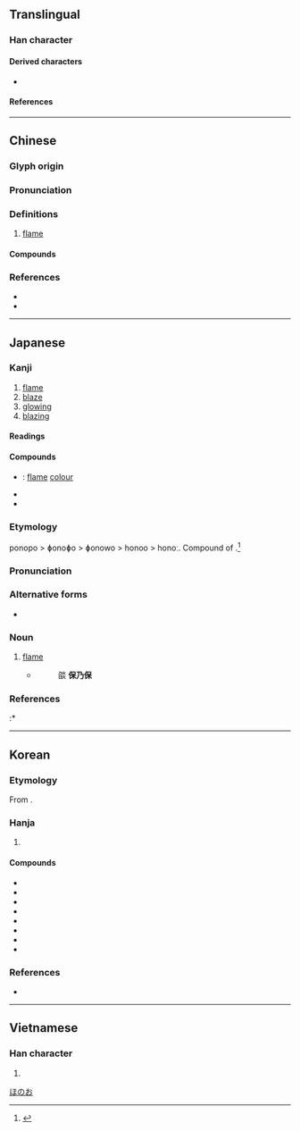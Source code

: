 {{also|焔|燄}}
{{character info}}
==Translingual==

===Han character===
{{Han char|rn=86|rad=火|as=08|sn=12|four=97877|canj=FNHX|ids=⿰火臽}}

====Derived characters====
* {{l|mul|[[𡓢]]}}

====References====
{{Han ref|kx=0675.040|dkj=19141|dj=1086.150|hdz=32210.070|uh=7130}}

----

==Chinese==
{{zh-forms|t2=燄|alt=焔,熖}}

===Glyph origin===
{{Han etym}}

===Pronunciation===
{{zh-pron
|m=yàn
|c=jim6,jim4
|mn=iām/ml:iāⁿ
|mn_note=iāⁿ - vernacular; iām - literary
|mc=y
|oc=y
|cat=n
}}

===Definitions===
{{zh-hanzi}}

# [[flame]]

====Compounds====
{{zh-der|光焰萬丈|內焰|冷焰|凶焰|勢焰|外焰|太陽閃焰|放焰口|敵焰|氣焰|氣焰囂張|氣焰熏天|氧化焰|氫氧焰|火焰|火焰山|火焰焰|烈焰|烈焰騰空|焰口|焰心|焰段|焰火|焰焰|焰硝|焰色分析|焰騰騰|紅焰|還原焰|飛蛾投焰|飛蛾赴焰}}

===References===
* {{R:twedu|A02415}}
* {{R:yue:Hanzi}}

----

==Japanese==

===Kanji===
{{ja-kanji|grade=|rs=火08|shin=焔}}

# [[flame]]
# [[blaze]]
# [[glowing]]
# [[blazing]]

====Readings====
{{ja-readings
|goon=えん<えん<えむ
|kanon=えん<えん<えむ
|kun=ほのお-<ほのほ-
}}

====Compounds====
* {{ja-r|焰色|えんしょく}}: [[flame]] [[colour]]
* {{ja-r|火焰|かえん}}
* {{ja-r|気焰|きえん}}

{{wikipedia|lang=ja}}
{{ja-kanjitab|ほのお|yomi=k}}

===Etymology===
ponopo > ɸonoɸo > ɸonowo > honoo > honoː. Compound of {{compound|ja|火|tr1=ho|t1=fire|の|tr2=no|t2=possessive particle|穂|tr3=ho|t3=ear, head|sort=ほのお}}.<ref name="DJR">{{R:Daijirin}}</ref>

===Pronunciation===
{{ja-pron|yomi=k|ほのお|acc=1|acc_ref=DJR,NHK|acc2=2|acc2_ref=NHK}}

===Alternative forms===
* {{ja-l|炎}}

===Noun===
{{ja-noun|ほのお|hhira=ほのほ}}

# [[flame]]
#* {{RQ:Konkōmyō Saishōōkyō Ongi|5 (front)}}
#*: 燄 '''保乃保'''

===References===
<references/>
:* {{R:Konkōmyō Saishōōkyō Ongi}}

[[Category:ja:Fire|ほのお]]

----

==Korean==

===Etymology===
From {{der|ko|ltc|-}} {{ltc-l|焰|id=1}}. {{hanja-hunmong|염〯|yem|雜語#하35A|alt=燄}}

===Hanja===
{{ko-hanja-search}}
{{ko-hanja|불꽃|염}}

# {{hanja form of|염|[[flame]]; [[blaze]]; [[glowing]]}}

====Compounds====
{{der-top|Compounds}}
* {{ko-l|세염|勢焰}}
* {{ko-l|염초|焰硝}}
* {{ko-l|기염|氣焰}}
* {{ko-l|홍염|紅焰}}
* {{ko-l|기염|[[bluster]]|氣焰}}
* {{ko-l|화색|[[flame]] [[colour]]|焰色}}
* {{ko-l|화염|[[flame]]|火焰}}
* {{ko-l|화염병|[[Molotov cocktail]]|火焰甁}}
{{der-bottom}}

===References===
* {{R:hanjadoc|6765}}

----

==Vietnamese==

===Han character===
{{vi-readings|rs=火08|reading=diễm, diêm, dim}}

# {{rfdef|vi|sort=火08}}